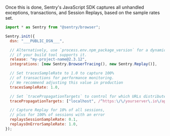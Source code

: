 Once this is done, Sentry's JavaScript SDK captures all unhandled exceptions, transactions, and Session Replays, based on the sample rates set.

```javascript
import * as Sentry from "@sentry/browser";

Sentry.init({
  dsn: "___PUBLIC_DSN___",

  // Alternatively, use `process.env.npm_package_version` for a dynamic release version
  // if your build tool supports it.
  release: "my-project-name@2.3.12",
  integrations: [new Sentry.BrowserTracing(), new Sentry.Replay()],

  // Set tracesSampleRate to 1.0 to capture 100%
  // of transactions for performance monitoring.
  // We recommend adjusting this value in production
  tracesSampleRate: 1.0,

  // Set `tracePropagationTargets` to control for which URLs distributed tracing should be enabled
  tracePropagationTargets: ["localhost", /^https:\/\/yourserver\.io\/api/],

  // Capture Replay for 10% of all sessions,
  // plus for 100% of sessions with an error
  replaysSessionSampleRate: 0.1,
  replaysOnErrorSampleRate: 1.0,
});
```
